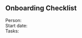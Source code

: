 ﻿<!-- Title: Template:Onboarding -->
== Onboarding Checklist ==
; Person: {{{Person|}}}
; Start date: {{{Start date|}}}
; Tasks: {{{Tasks|}}}
